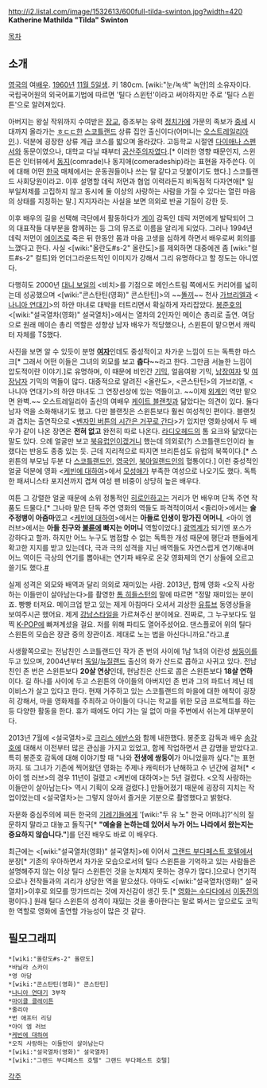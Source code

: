 http://i2.listal.com/image/1532613/600full-tilda-swinton.jpg?width=420
'''Katherine Mathilda "Tilda" Swinton'''

[[목차]]
== 소개 ==
[[영국]]의 여[[배우]]. [[1960년]] [[11월 5일]]생. 키 180cm. [wiki:"눈/녹색" 녹안]의 소유자이다. 국립국어원의 외국어표기법에 따르면 '틸다 스윈턴'이라고 써야하지만 주로 '틸다 스윈튼'으로 알려져있다.

아버지는 왕실 작위까지 수여받은 [[장교]], 증조부는 유력 [[정치가]]에 가문의 족보가 [[중세]] 시대까지 올라가는 [[ㅎㄷㄷ]]한 [[스코틀랜드]] 상류 집안 출신이다(어머니는 [[오스트레일리아]]인.). 덕분에 굉장한 상류 계급 코스를 밟으며 올라갔다. 고등학교 시절엔 [[다이애나 스펜서]]와 동문이였으나, 대학교 다닐 때부터 [[공산주의]]자였다.[* 이러한 영향 때문인지, 스윈튼은 인터뷰에서 [[동지]](comrade)나 동지애(comeradeship)라는 표현을 자주쓴다. 이에 대해 어떤 [[한국]] 매체에서는 운동권들이나 쓰는 말 같다고 덧붙이기도 했다.] 스코틀랜드 사회당원이라고. 이후 설명할 데릭 저먼과 협업 이력라든지 비독점적 다자연애[* 일부일처제를 고집하지 않고 동시에 둘 이상의 사랑하는 사람을 가질 수 있다는 열린 마음의 상태를 지칭하는 말.] 지지자라는 사실을 보면 의외로 반골 기질이 강한 듯.

이후 배우의 길을 선택해 극단에서 활동하다가 [[게이]] 감독인 데릭 저먼에게 발탁되어 그의 대표작들 대부분을 함께하는 등 그의 뮤즈로 이름을 알리게 되었다. 그러나 1994년 데릭 저먼이 [[에이즈]]로 죽은 뒤 한동안 몸과 마음 고생을 심하게 하면서 배우로써 회의를 느꼈다고 한다. 사실 <[wiki:"올란도#s-2" 올란도]>를 제외하면 대중에겐 좀 [wiki:"컬트#s-2" 컬트]와 언더그라운드적인 이미지가 강해서 그리 유명하다고 할 정도는 아니였다.

다행히도 2000년 [[대니 보일]]의 <비치>를 기점으로 메인스트림 쪽에서도 커리어를 넓히는데 성공했으며 <[wiki:"콘스탄틴(영화)" 콘스탄틴]>의 ~~[[똘끼]]~~ 천사 [[가브리엘]]과 <[[나니아 연대기]]>의 하얀 마녀로 대박을 터트리면서 확실하게 자리잡았다. [[봉준호]]의 <[wiki:"설국열차(영화)" 설국열차]>에서는 열차의 2인자인 메이슨 총리로 출연. 여담으로 원래 메이슨 총리 역할은 성향상 남자 배우가 적당했으나, 스윈튼이 맡으면서 캐릭터 자체를 TS했다.

사진을 보면 알 수 있듯이 분명 '''[[여자]]'''인데도 중성적이고 차가운 느낌이 드는 독특한 마스크[* 그래서 어떤 이들은 그녀의 외모를 보고 '''춥다~~'''라고 한다. 그만큼 서늘한 느낌이 압도적이란 이야기.]로 유명하며, 이 때문에 비인간 [[기믹]], 얼음여왕 기믹, [[남장여자]] 및 [[여장남자]] 기믹의 역들이 많다. 대중적으로 알려진 <올란도>, <콘스탄틴>의 가브리엘, <나니아 연대기>의 하얀 마녀도 그 연장선상에 있는 역들이고. ~~이제 [[외계인]] 역만 맡으면 완벽.~~ 오스트레일리아 출신의 여배우 [[케이트 블랜칫]]과 닮았다는 의견이 있다. 둘다 남자 역을 소화해내기도 했고. 다만 블랜칫은 스윈튼보다 훨씬 여성적인 편이다. 블랜칫과 겹치는 출연작으로 <[[벤자민 버튼의 시간은 거꾸로 간다]]>가 있지만 영화상에서 두 배우가 같이 나온 장면은 '''전혀 없고''' 완전히 따로 나온다. [[라디오헤드]]의 톰 요크와 닮았다는 말도 있다. 으례 얼굴만 보고 [[북유럽]]인이겠거니 했는데 의외로(?) 스코틀랜드인이라 놀랬다는 반응도 종종 있는 듯. 근데 지리적으로 따지면 브리튼섬도 유럽의 북쪽이다.[* 스윈튼의 부모님 두분 다 [[스코틀랜드]]인, [[영국인]], [[북아일랜드]]인의 혈통이다.] 이런 중성적인 얼굴 덕분에 영화 <[[케빈에 대하여]]>에서 [[모성애]]가 부족한 여성으로 나오기도 했다. 독특한 패셔니스타 포지션까지 겹쳐 여성 팬 비중이 상당히 높은 배우다.

여튼 그 강렬한 얼굴 때문에 소위 정통적인 [[히로인]]하고는 거리가 먼 배우며 단독 주연 작품도 드물다.[* 그나마 맡은 단독 주연 영화의 역들도 파격적이여서 <줄리아>에서는 '''술주정뱅이 아줌마'''였고 <[[케빈에 대하여]]>에서는 '''아들로 인생이 망가진 어머니''', <아이 엠 러브>에서는 '''아들 친구와 [[불륜]]에 빠지는 어머니''' 역할이었다.] [[광역계]]가 되기엔 포스가 강하다고 할까. 하지만 어느 누구도 범접할 수 없는 독특한 개성 때문에 평단과 팬들에게 확고한 지지를 받고 있는데다, 극과 극의 성격을 지닌 배역들도 자연스럽게 연기해내며 어느 역이든 극상의 연기를 뽑아내는 연기파 배우로 온갖 영화제의 연기 상들에 오르고 쓸기도 했다.[http://www.cine21.com/news/view/mag_id/70844 #]

실제 성격은 외모와 배역과 달리 의외로 재미있는 사람. 2013년, 함께 영화 <오직 사랑하는 이들만이 살아남는다>를 촬영한 [[톰 히들스턴]]의 말에 따르면 "정말 재미있는 분이죠. 빵빵 터져요. 메이크업 받고 있는 제게 아침마다 오셔서 괴상한 [[유튜브]] 동영상들을 보여주시곤 했어요. 제게 [[강남스타일]]을 가르쳐주신 분이에요. 진짜로, 그 누구보다도 일찍 [[K-POP]]에 빠져계셨을 걸요. 저를 위해 파티도 열어주셨어요. 댄스플로어 위의 틸다 스윈튼의 모습은 장관 중의 장관이죠. 제대로 노는 법을 아신다니까요."라고.[http://shortlist.com/entertainment/films/tom-hiddleston #] 

사생활쪽으로는 전남친인 스코틀랜드인 작가 존 번의 사이에 1남 1녀의 이란성 [[쌍둥이]]를 두고 있으며, 2004년부터 [[독일]]/[[뉴질랜드]] 출신의 화가 산드로 콥하고 사귀고 있다. 전남친인 존 번은 스윈튼보다 '''20살 연상'''인데, 현남친은 산드로 콥은 스윈튼보다 '''18살 연하'''이다. 길 하나를 사이에 두고 스윈튼의 아이들의 아버지인 존 번과 그의 파트너 제닌 데이비스가 살고 있다고 한다. 현재 거주하고 있는 스코틀랜드의 마을에 대한 애착이 굉장히 강해서, 마을 영화제를 주최하고 아이들이 다니는 학교를 위한 모금 프로젝트를 하는 등 다양한 활동을 한다. 휴가 때에도 어디 가는 일 없이 마을 주변에서 쉬는게 대부분이다.

2013년 7월에 <설국열차>로 [[크리스 에반스]]와 함께 내한했다. 봉준호 감독과 배우 [[송강호]]에 대해서 이전부터 많은 관심을 가지고 있었고, 함께 작업하면서 큰 감명을 받았다고. 특히 봉준호 감독에 대해 이야기할 때 "나와 '''전생에 쌍둥이'''가 아니었을까 싶다."는 표현까지. 또 그녀가 기존에 찍어왔던 영화는 주제나 캐릭터가 난해하고 수 년간에 걸쳐[* <아이 엠 러브>의 경우 11년이 걸렸고 <케빈에 대하여>는 5년 걸렸다. <오직 사랑하는 이들만이 살아남는다> 역시 기획이 오래 걸렸다.] 만들어졌기 때문에 굉장히 지치는 작업이었는데 <설국열차>는 그렇지 않아서 즐거운 기분으로 촬영했다고 밝혔다.

자문화 중심주의에 찌든 한국의 [[기레기]]들에게 '[wiki:"두 유 노" 한국 어떠냐]?'식의 질문하지 말라고 대놓고 돌직구[* '''"예술을 논하는데 있어서 누가 어느 나라에서 왔는지는 중요하지 않습니다."''']를 던진 배우도 바로 이 배우다.

최근에는 <[wiki:"설국열차(영화)" 설국열차]>에 이어서 [[그랜드 부다페스트 호텔]]에서 분장[* 기존의 우아하면서 차가운 모습으로서의 틸다 스윈튼을 기억하고 있는 사람들은 설명해주지 않는 이상 틸다 스윈튼인 것을 눈치채지 못하는 경우가 많다.]으로나 연기적으로나 전작들과의 괴리가 상당한 역을 맡으셨다. 아마도 <[wiki:"설국열차(영화)" 설국열차]>이후로 외모를 망가뜨리는 것에 자신감이 생긴 듯.[* [[영화는 수다다]]에서 [[이동진]]의 평이다.] 원래 틸다 스윈튼의 성격이 재밌는 것을 좋아한다는 말로 봐서는 앞으로도 코믹한 역할로 영화에 출연할 가능성이 많은 것 같다.
== 필모그래피 ==
 *[wiki:"올란도#s-2" 올란도]
 *바닐라 스카이
 *영 아담
 *[wiki:"콘스탄틴(영화)" 콘스탄틴]
 *[[나니아 연대기]] 3부작
 *[[마이클 클레이튼]]
 *줄리아
 *번 애프터 리딩
 *아이 엠 러브
 *[[케빈에 대하여]]
 *오직 사랑하는 이들만이 살아남는다
 *[wiki:"설국열차(영화)" 설국열차]
 *[wiki:"그랜드 부다페스트 호텔" 그랜드 부다페스트 호텔]

[[각주]]
